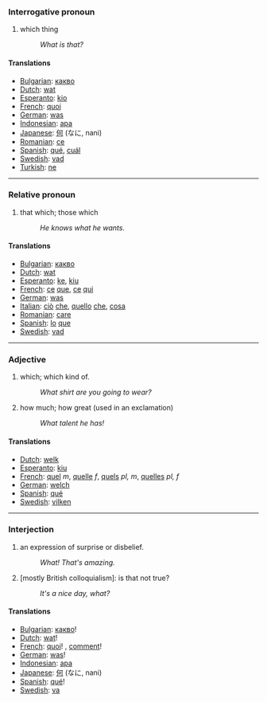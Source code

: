 ===Interrogative pronoun===

#which thing
#:''What is that?''

====Translations====
*[[Bulgarian]]: [[какво]]
*[[Dutch]]: [[wat]]
*[[Esperanto]]: [[kio]]
*[[French]]: [[quoi]]
*[[German]]: [[was]]
*[[Indonesian]]: [[apa]]
*[[Japanese]]: [[何]] (なに, nani)
*[[Romanian]]: [[ce]]
*[[Spanish]]: [[qué]], [[cuál]]
*[[Swedish]]: [[vad]]
*[[Turkish]]: [[ne]]

----
===Relative pronoun===
#that which; those which
#:''He knows what he wants.'' 

====Translations====

*[[Bulgarian]]: [[какво]]
*[[Dutch]]: [[wat]]
*[[Esperanto]]: [[ke]], [[kiu]]
*[[French]]: [[ce]] [[que]], [[ce]] [[qui]]
*[[German]]: [[was]]
*[[Italian]]: [[ciò]] [[che]], [[quello]] [[che]], [[cosa]]
*[[Romanian]]: [[care]]
*[[Spanish]]: [[lo]] [[que]]
*[[Swedish]]: [[vad]]

----
===Adjective===

#which; which kind of.
#:''What shirt are you going to wear?''
#how much; how great (used in an exclamation)
#:''What talent he has!''


====Translations====

*[[Dutch]]: [[welk]]
*[[Esperanto]]: [[kiu]]
*[[French]]: [[quel]] ''m'', [[quelle]] ''f'', [[quels]] ''pl, m'', [[quelles]] ''pl, f''
*[[German]]: [[welch]]
*[[Spanish]]: [[qué]]
*[[Swedish]]: [[vilken]]

----
===Interjection===

#an expression of surprise or disbelief.
#:''What! That's amazing.''
#[mostly British colloquialism]: is that not true?
#:''It's a nice day, what?''

====Translations====

*[[Bulgarian]]: [[какво]]!
*[[Dutch]]: [[wat]]!
*[[French]]: [[quoi]]! , [[comment]]!
*[[German]]: [[was]]!
*[[Indonesian]]: [[apa]]
*[[Japanese]]: [[何]] (なに, nani)
*[[Spanish]]: [[qué]]!
*[[Swedish]]: [[va]]